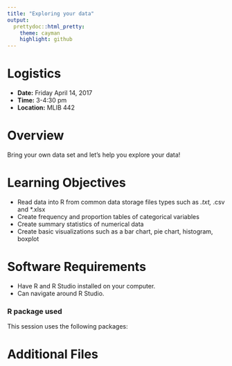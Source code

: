```yaml
---
title: "Exploring your data"
output:
  prettydoc::html_pretty:
    theme: cayman
    highlight: github
---
```


# Logistics

* **Date:** Friday April 14, 2017 
* **Time:** 3-4:30 pm
* **Location:** MLIB 442

# Overview

Bring your own data set and let's help you explore your data! 

# Learning Objectives
* Read data into R from common data storage files types such as *.txt, *.csv and *.xlsx
* Create frequency and proportion tables of categorical variables
* Create summary statistics of numerical data
* Create basic visualizations such as a bar chart, pie chart, histogram, boxplot

# Software Requirements
  - Have R and R Studio installed on your computer. 
  - Can navigate around R Studio. 

    
### R package used
This session uses the following packages:

# Additional Files





